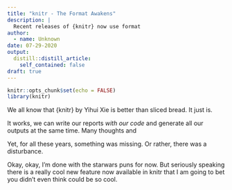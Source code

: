 ```yaml
---
title: "knitr - The Format Awakens"
description: |
  Recent releases of {knitr} now use format
author:
  - name: Unknown
date: 07-29-2020
output:
  distill::distill_article:
    self_contained: false
draft: true
---
```


```r
knitr::opts_chunk$set(echo = FALSE)
library(knitr)
```

We all know that {knitr} by Yihui Xie is better than sliced bread.
It just is.

It works, we can write our reports _with our code_ and generate all our outputs at the same time.
Many thoughts and 

Yet, for all these years, something was missing. 
Or rather, there was a disturbance. 

Okay, okay, I'm done with the starwars puns for now. 
But seriously speaking there is a really cool new feature now available in knitr that I am going to bet you didn't even think could be so cool.



